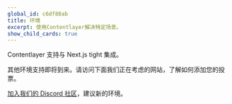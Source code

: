 ```yaml
---
global_id: c6df80ab
title: 环境
excerpt: 使用Contentlayer解决特定场景。
show_child_cards: true
---
```


Contentlayer 支持与 Next.js tight 集成。

其他环境支持即将到来。请访问下面我们正在考虑的网站，了解如何添加您的投票。

[加入我们的 Discord 社区](https://discord.gg/rytFErsARm)，建议新的环境。
